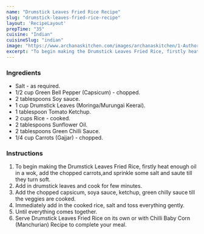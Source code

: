 ---
name: "Drumstick Leaves Fried Rice Recipe"
slug: "drumstick-leaves-fried-rice-recipe"
layout: 'RecipeLayout'
prepTime: "35"
cuisine: "Indian"
cuisineSlug: "indian"
image: "https://www.archanaskitchen.com/images/archanaskitchen/1-Author/Priya__Suresh/Drumstick_Leaves_Fried_Rice_1600.jpg"
excerpt: "To begin making the Drumstick Leaves Fried Rice, firstly heat enough oil in a wok, add the chopped carrots,and sprinkle some salt and saute till they turn soft"
---

### Ingredients

- Salt - as required.
- 1/2 cup Green Bell Pepper (Capsicum) - chopped.
- 2 tablespoons Soy sauce.
- 1 cup Drumstick Leaves (Moringa/Murungai Keerai).
- 1 tablespoon Tomato Ketchup.
- 2 cups Rice - cooked.
- 2 tablespoons Sunflower Oil.
- 2 tablespoons Green Chilli Sauce.
- 1/4 cup Carrots (Gajjar) - chopped.

### Instructions

1. To begin making the Drumstick Leaves Fried Rice, firstly heat enough oil in a wok, add the chopped carrots,and sprinkle some salt and saute till they turn soft.
1. Add in drumstick leaves and cook for few minutes.
1. Add the chopped capsicum, soya sauce, ketchup, green chilly sauce till the veggies are cooked.
1. Immediately add in the cooked rice, salt and toss everything gently.
1. Until everything comes together.
1. Serve Drumstick Leaves Fried Rice on its own or with Chilli Baby Corn (Manchurian) Recipe to complete your meal.
